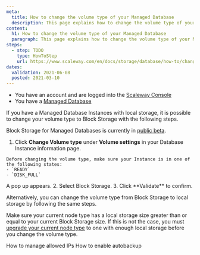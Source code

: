 ```yaml
---
meta:
  title: How to change the volume type of your Managed Database
  description: This page explains how to change the volume type of your Managed Database
content:
  h1: How to change the volume type of your Managed Database
  paragraph: This page explains how to change the volume type of your Managed Database
steps:
  - step: TODO
    type: HowToStep
    url: https://www.scaleway.com/en/docs/storage/database/how-to/change-volume-type
dates:
  validation: 2021-06-08
  posted: 2021-03-10
---
```


<Message type="requirement">

- You have an account and are logged into the [Scaleway Console](https://console.scaleway.com)
- You have a [Managed Database](/storage/database/concepts/#managed-database)

</Message>

If you have a Managed Database Instances with local storage, it is possible to change your volume type to Block Storage with the following steps. 

<Message type="note">

Block Storage for Managed Databases is currently in [public beta](https://www.scaleway.com/en/betas/).  

</Message>

1. Click **Change Volume type** under **Volume settings** in your Database Instance information page.
  <Message type="important">

    Before changing the volume type, make sure your Instance is in one of the following states:
    - `READY`
    - `DISK_FULL`

  </Message>
  A pop up appears.
  <Lightbox src="scaleway-change-volume-type.png" alt="" />
2. Select Block Storage.
3. Click **Validate** to confirm.

Alternatively, you can change the volume type from Block Storage to local storage by following the same steps. 

<Message type="important">

  Make sure your current node type has a local storage size greater than or equal to your current Block Storage size. If this is not the case, you must [upgrade your current node type](/storage/database/how-to/upgrade-a-database/) to one with enough local storage before you change the volume type. 

</Message>

<Navigation title="See Also">
  <PreviousButton to="/storage/database/how-to/manage-allowed-ip-addresses/">How to manage allowed IPs</PreviousButton>
  <NextButton to="/storage/database/how-to/enable-autobackup/">How to enable autobackup</NextButton>
</Navigation>
